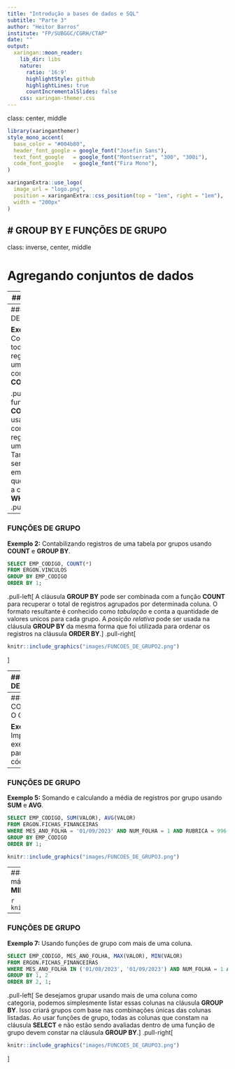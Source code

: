 ```yaml
---
title: "Introdução a bases de dados e SQL"
subtitle: "Parte 3"
author: "Heitor Barros"
institute: "FP/SUBGGC/CGRH/CTAP"
date: ""
output:
  xaringan::moon_reader:
    lib_dir: libs
    nature:
      ratio: '16:9'
      highlightStyle: github
      highlightLines: true
      countIncrementalSlides: false
    css: xaringan-themer.css
---
```

class: center, middle
```r
library(xaringanthemer)
style_mono_accent(
  base_color = "#004b80", 
  header_font_google = google_font("Josefin Sans"),
  text_font_google   = google_font("Montserrat", "300", "300i"),
  code_font_google   = google_font("Fira Mono"),
)
```

```r
xaringanExtra::use_logo(
  image_url = "logo.png",
  position = xaringanExtra::css_position(top = "1em", right = "1em"),
  width = "200px"
)

```

# GROUP BY E FUNÇÕES DE GRUPO
---
class: inverse, center, middle

# Agregando conjuntos de dados

---
## GROUP BY

A agregação de dados é a criação de algum tipo de total ou resumo a partir de vários registros. Soma, mínimo, máximo, contagem e média são algumas das operações de agregação mais comuns. Podemos realizar essas operações sobre qualquer coluna especificada, o que nos permite controlar facilmente o escopo das agregações.

---
### FUNÇÕES DE GRUPO

**Exemplo 1:** Contabilizando todos os registros de uma tabela coma função **COUNT**.  
```sql
SELECT COUNT(*) 
FROM ERGON.VINCULOS;
```

.pull-left[
A função **COUNT** é usada para contabilizar registros em uma consulta. Também pode ser utilizada em consultas que possuem a cláusula **WHERE**.  
]
.pull-right[
```r
knitr::include_graphics("images/FUNCOES_DE_GRUPO.png")
```
]

---
### FUNÇÕES DE GRUPO

**Exemplo 2:** Contabilizando registros de uma tabela por grupos usando **COUNT** e **GROUP BY**.  
```sql
SELECT EMP_CODIGO, COUNT(*) 
FROM ERGON.VINCULOS 
GROUP BY EMP_CODIGO 
ORDER BY 1;
```

.pull-left[
A cláusula **GROUP BY** pode ser combinada com a função **COUNT** para recuperar o total de registros agrupados por determinada coluna. O formato resultante é conhecido como *tabulação* e conta a quantidade de valores unicos para cada grupo. A *posição relativa* pode ser usada na cláusula **GROUP BY** da mesma forma que foi utilizada para ordenar os registros na cláusula **ORDER BY**.
]
.pull-right[
```r
knitr::include_graphics("images/FUNCOES_DE_GRUPO2.png")
```
]

---
### FUNÇÕES DE GRUPO

**Exemplo 3:** Contabilizando registros únicos de uma coluna por grupos usando **DISTINCT**.  
.pull-left[
```sql
SELECT 
  EMP_CODIGO
  , COUNT(*) AS REGISTROS
  , COUNT(NUMFUNC) AS TOTAL_FUNCIONARIOS
  , COUNT(DISTINCT NUMFUNC) FUNCIONARIOS  
FROM ERGON.VINCULOS 
GROUP BY EMP_CODIGO 
ORDER BY 1;
```


Por padrão, o SGBD contabiliza todos os registros não nulos de uma coluna ao usar a função **COUNT**. Se desejamos contabilizar os valores únicos, devemos usar a palavra-chave **DISTINCT** antes do nome da coluna e dentro dos parênteses da função **COUNT**.
]

.pull-right[
```r
knitr::include_graphics("images/FUNCOES_DE_GRUPO3.png")
```
]

---
### COMENTANDO O CÓDIGO

**Exemplo 4:** Impedindo a execução de parte do código.  
```sql
SELECT 
  EMP_CODIGO  
  --, COUNT(*) AS REGISTROS
  --, COUNT(NUMFUNC) AS TOTAL_FUNCIONARIOS
  , COUNT(DISTINCT NUMFUNC) FUNCIONARIOS  -- Conta o total de funcionários únicos
FROM ERGON.VINCULOS 
GROUP BY EMP_CODIGO 
ORDER BY 1;
/* Estas linhas 
não serão executadas */
```
.pull-left[
Ao digitar uma consulta, pode ser útil escrever um comentário explicando o código. Podemos, também, estar interessados em que parte do código não seja executado naquele momento. Podemos usar os símbolos **"--"**. Todo código posicionado entre **"--"** e o final da linha serão ignorados (não serão executados). Para comentar múltiplas linhas, usamos os simbolos **"/*"** e **"/*"**. Tudo que estiver contido entre eles será ignorado.
]
.pull-right[
```r
knitr::include_graphics("images/FUNCOES_DE_GRUPO3.png")
```
]

---
### FUNÇÕES DE GRUPO
**Exemplo 5:** Somando e calculando a média de registros por grupo usando **SUM** e **AVG**.
```sql
SELECT EMP_CODIGO, SUM(VALOR), AVG(VALOR)
FROM ERGON.FICHAS_FINANCEIRAS 
WHERE MES_ANO_FOLHA = '01/09/2023' AND NUM_FOLHA = 1 AND RUBRICA = 996
GROUP BY EMP_CODIGO 
ORDER BY 1;
```


```r
knitr::include_graphics("images/FUNCOES_DE_GRUPO3.png")
```
---
### FUNÇÕES DE GRUPO
**Exemplo 6:** Calculando valores máximos e mínimos de registros por grupo usando **MAX** e **MIN**.
```sql
SELECT EMP_CODIGO, MAX(VALOR), MIN(VALOR)
FROM ERGON.FICHAS_FINANCEIRAS 
WHERE MES_ANO_FOLHA = '01/09/2023' AND NUM_FOLHA = 1 AND RUBRICA = 996
GROUP BY EMP_CODIGO 
ORDER BY 1;
```


```r
knitr::include_graphics("images/FUNCOES_DE_GRUPO3.png")
```
---
### FUNÇÕES DE GRUPO
**Exemplo 7:** Usando funções de grupo com mais de uma coluna.
```sql
SELECT EMP_CODIGO, MES_ANO_FOLHA, MAX(VALOR), MIN(VALOR)
FROM ERGON.FICHAS_FINANCEIRAS 
WHERE MES_ANO_FOLHA IN ('01/08/2023', '01/09/2023') AND NUM_FOLHA = 1 AND RUBRICA = 996
GROUP BY 1, 2 
ORDER BY 2, 1;
```

.pull-left[
Se desejamos grupar usando mais de uma coluna como categoria, podemos simplesmente listar essas colunas na cláusula **GROUP BY**. Isso criará grupos com base nas combinações únicas das colunas listadas. Ao usar funções de grupo, todas as colunas que constam na cláusula **SELECT** e não estão sendo avaliadas dentro de uma função de grupo devem constar na cláusula **GROUP BY**.
]
.pull-right[
```r
knitr::include_graphics("images/FUNCOES_DE_GRUPO3.png")
```
]